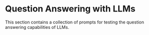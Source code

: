 # Question Answering with LLMs


This section contains a collection of prompts for testing the question answering capabilities of LLMs.

<ContentFileNames section="prompts/question-answering" lang="zh"/>